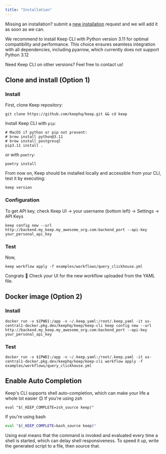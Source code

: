 ```yaml
---
title: "Installation"
---
```

<Info>Missing an installation? submit a <a href="https://github.com/keephq/keep/issues/new?assignees=&labels=&projects=&template=use_case.md&title=">new installation</a>  request and we will add it as soon as we can.</Info>

<Info>
We recommend to install Keep CLI with Python version 3.11 for optimal compatibility and performance.
This choice ensures seamless integration with all dependencies, including pyarrow, which currently does not support Python 3.12
</Info>

<Tip>Need Keep CLI on other versions? Feel free to contact us! </Tip>

## Clone and install (Option 1)

### Install
First, clone Keep repository:

```shell
git clone https://github.com/keephq/keep.git && cd keep
```

Install Keep CLI with `pip`:

```shell
# MacOS if python or pip not present:
# brew install python@3.11
# brew install postgresql
pip3.11 install .
```
or with `poetry`:

```shell
poetry install
```

From now on, Keep should be installed locally and accessible from your CLI, test it by executing:

```
keep version
```

### Configuration

To get API key, check Keep UI -> your username (bottom left) -> Settings -> API Keys
```
keep config new --url http://backend.my_keep.my_awesome_org.com:backend_port --api-key your_personal_api_key
```

### Test

Now, 
```
keep workflow apply -f examples/workflows/query_clickhouse.yml
```

Congrats 🥳 Check your UI for the new workflow uploaded from the YAML file.


## Docker image (Option 2)
### Install

```
docker run -v ${PWD}:/app -v ~/.keep.yaml:/root/.keep.yaml -it us-central1-docker.pkg.dev/keephq/keep/keep-cli keep config new --url http://backend.my_keep.my_awesome_org.com:backend_port --api-key your_personal_api_key
```

### Test
```
docker run -v ${PWD}:/app -v ~/.keep.yaml:/root/.keep.yaml -it us-central1-docker.pkg.dev/keephq/keep/keep-cli workflow apply -f examples/workflows/query_clickhouse.yml
```


## Enable Auto Completion
Keep's CLI supports shell auto-completion, which can make your life a whole lot easier 😌
If you're using zsh

```shell title=~/.zshrc
eval "$(_KEEP_COMPLETE=zsh_source keep)"
```

If you're using bash

```bash title=~/.bashrc
eval "$(_KEEP_COMPLETE=bash_source keep)"
```

<Info>Using eval means that the command is invoked and evaluated every time a shell is started, which can delay shell responsiveness. To speed it up, write the generated script to a file, then source that.</Info>
